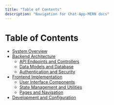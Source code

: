 ```yaml
---
title: "Table of Contents"
description: "Navigation for Chat-App-MERN docs"
---
```

# Table of Contents

   - [System Overview](./1_system-overview.mdx)
  - [Backend Architecture](./2_backend-architecture.mdx)
    - [API Endpoints and Controllers](./2.1_api-endpoints-and-controllers.mdx)
    - [Data Models and Database](./2.2_data-models-and-database.mdx)
    - [Authentication and Security](./2.3_authentication-and-security.mdx)
  - [Frontend Implementation](./3_frontend-implementation.mdx)
    - [User Interface Components](./3.1_user-interface-components.mdx)
    - [State Management and Utilities](./3.2_state-management-and-utilities.mdx)
    - [Pages and Navigation](./3.3_pages-and-navigation.mdx)
  - [Development and Configuration](./4_development-and-configuration.mdx)